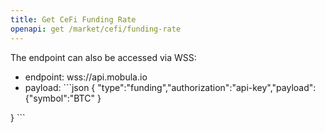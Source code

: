 ```yaml
---
title: Get CeFi Funding Rate
openapi: get /market/cefi/funding-rate
---
```



The endpoint can also be accessed via WSS: 
- endpoint: wss://api.mobula.io
- payload: ```json {
"type":"funding","authorization":"api-key","payload":{"symbol":"BTC" }

} ```


